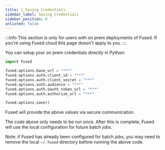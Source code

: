 ```yaml
---
title: 🔐 Saving Credentials
sidebar_label: Saving Credentials
sidebar_position: 6
unlisted: false
---
```


:::info
    This section is only for users with on prem deployments of Fused. If you're using Fused cloud this page doesn't apply to you.
:::

You can setup your on prem credentials directly in Python:

```python showLineNumbers
import fused

fused.options.base_url = "***"
fused.options.auth.client_id = "***"
fused.options.auth.client_secret = "***"
fused.options.auth.audience = "***"
fused.options.auth.oauth_token_url = "***"
fused.options.auth.authorize_url = "***"

fused.options.save()
```

Fused will provide the above values via secure communication.

The code above only needs to be run once. After this is complete, Fused will use the local configuration for future batch jobs.

Note: if Fused has already been configured for batch jobs, you may need to remove the local `~/.fused` directory before running the above code.

